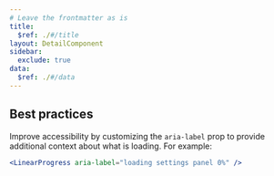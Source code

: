 ```yaml
---
# Leave the frontmatter as is
title:
  $ref: ./#/title
layout: DetailComponent
sidebar:
  exclude: true
data:
  $ref: ./#/data
---
```


## Best practices

Improve accessibility by customizing the `aria-label` prop to provide additional context about what is loading. For example:

```jsx
<LinearProgress aria-label="loading settings panel 0%" />
```
